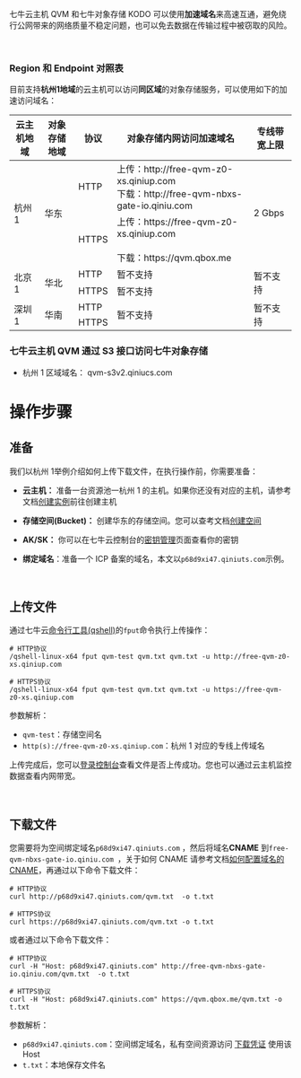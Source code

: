 七牛云主机 QVM 和七牛对象存储 KODO 可以使用**加速域名**来高速互通，避免绕行公网带来的网络质量不稳定问题，也可以免去数据在传输过程中被窃取的风险。

 <br>

### **Region 和 Endpoint 对照表**

目前支持**杭州1地域**的云主机可以访问**同区域**的对象存储服务，可以使用如下的加速访问域名：

<table><thead><tr><th>云主机地域</th><th>对象存储地域</th><th>协议</th><th>对象存储内网访问加速域名</th><th>专线带宽上限</th></tr></thead><tbody><tr><td rowspan="2">杭州1</td><td rowspan="2">华东</td><td>HTTP</td><td>上传：http://free-qvm-z0-xs.qiniup.com<br>下载：http://free-qvm-nbxs-gate-io.qiniu.com</td><td rowspan="2">2 Gbps</td></tr><tr><td>HTTPS</td><td>上传：https://free-qvm-z0-xs.qiniup.com<br><br>下载：https://qvm.qbox.me</td></tr><tr><td rowspan="2">北京1</td><td rowspan="2">华北</td><td>HTTP<br></td><td>暂不支持</td><td rowspan="2">暂不支持</td></tr><tr><td>HTTPS</td><td>暂不支持</td></tr><tr><td rowspan="2">深圳1</td><td rowspan="2">华南</td><td>HTTP<br></td><td rowspan="2">暂不支持</td><td rowspan="2">暂不支持</td></tr><tr><td>HTTPS</td></tr></tbody></table>


### **七牛云主机 QVM 通过 S3 接口访问七牛对象存储**

- 杭州 1 区域域名： qvm-s3v2.qiniucs.com

# **操作步骤**

## 准备
我们以杭州 1举例介绍如何上传下载文件，在执行操作前，你需要准备：

- **云主机：** 准备一台资源池一杭州 1 的主机。如果你还没有对应的主机，请参考文档[创建实例](/qvm/manual/qvm-linux-quickstart#2)前往创建主机
- **存储空间(Bucket)：** 创建华东的存储空间。您可以查考文档[创建空间](/kodo/manual/console-quickstart#1)

- **AK/SK：** 你可以在七牛云控制台的[密钥管理](https://portal.qiniu.com/user/key)页面查看你的密钥


- **绑定域名**：准备一个 ICP 备案的域名，本文以`p68d9xi47.qiniuts.com`示例。
<br>

## 上传文件

通过七牛云[命令行工具(qshell)](/kodo/tools//qshell#7)的`fput`命令执行上传操作：

```
# HTTP协议
/qshell-linux-x64 fput qvm-test qvm.txt qvm.txt -u http://free-qvm-z0-xs.qiniup.com

# HTTPS协议
/qshell-linux-x64 fput qvm-test qvm.txt qvm.txt -u https://free-qvm-z0-xs.qiniup.com
```
参数解析：
- `qvm-test`：存储空间名
- `http(s)://free-qvm-z0-xs.qiniup.com`：杭州 1 对应的专线上传域名

上传完成后，您可以[登录控制台](https://portal.qiniu.com/bucket)查看文件是否上传成功。您也可以通过云主机监控数据查看内网带宽。

<br>

## 下载文件

您需要将为空间绑定域名`p68d9xi47.qiniuts.com` ，然后将域名**CNAME** 到`free-qvm-nbxs-gate-io.qiniu.com `，关于如何 CNAME 请参考文档[如何配置域名的 CNAME](https://developer.qiniu.com/fusion/kb/1322/how-to-configure-cname-domain-name)，再通过以下命令下载文件：

```
# HTTP协议
curl http://p68d9xi47.qiniuts.com/qvm.txt  -o t.txt

# HTTPS协议
curl https://p68d9xi47.qiniuts.com/qvm.txt -o t.txt
```

或者通过以下命令下载文件：

```
# HTTP协议
curl -H "Host: p68d9xi47.qiniuts.com" http://free-qvm-nbxs-gate-io.qiniu.com/qvm.txt  -o t.txt

# HTTPS协议
curl -H "Host: p68d9xi47.qiniuts.com" https://qvm.qbox.me/qvm.txt -o t.txt
```
参数解析：
- `p68d9xi47.qiniuts.com`：空间绑定域名，私有空间资源访问 [下载凭证](kodo/1202/download-token) 使用该 Host
- `t.txt`：本地保存文件名